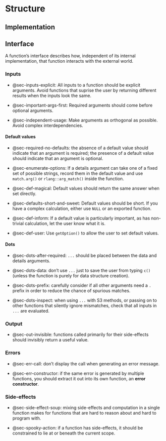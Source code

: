 # Structure

## Implementation

## Interface

A function's interface describes how, independent of its internal implementation, that function interacts with the external world.

### Inputs

-   @sec-inputs-explicit: All inputs to a function should be explicit arguments.
    Avoid functions that suprise the user by returning different results when the inputs look the same.

-   @sec-important-args-first: Required arguments should come before optional arguments.

-   @sec-independent-usage: Make arguments as orthogonal as possible.
    Avoid complex interdependencies.

#### Default values

-   @sec-required-no-defaults: the absence of a default value should indicate that an argument is required; the presence of a default value should indicate that an argument is optional.

-   @sec-enumerate-options: If a details argument can take one of a fixed set of possible strings, record them in the default value and use `match.arg()` or `rlang::arg_match()` inside the function.

-   @sec-def-magical: Default values should return the same answer when set directly.

-   @sec-defaults-short-and-sweet: Default values should be short.
    If you have a complex calculation, either use `NULL` or an exported function.

-   @sec-def-inform: If a default value is particularly important, as has non-trivial calculation, let the user know what it is.

-   @sec-def-user: Use `getOption()` to allow the user to set default values.

#### Dots

-   @sec-dots-after-required: `...` should be placed between the data and details arguments.

-   @sec-dots-data: don't use `...` just to save the user from typing `c()` (unless the function is purely for data structure creation).

-   @sec-dots-prefix: carefully consider if all other arguments need a `.` prefix in order to reduce the chance of spurious matches.

-   @sec-dots-inspect: when using `...` with S3 methods, or passing on to other functions that silently ignore mismatches, check that all inputs in `...` are evaluated.

### Output

-   @sec-out-invisible: functions called primarily for their side-effects should invisibly return a useful value.

### Errors

-   @sec-err-call: don't display the call when generating an error message.

-   @sec-err-constructor: if the same error is generated by multiple functions, you should extract it out into its own function, an **error constructor**.

### Side-effects

-   @sec-side-effect-soup: mixing side-effects and computation in a single function makes for functions that are hard to reason about and hard to program with.

-   @sec-spooky-action: if a function has side-effects, it should be constrained to lie at or beneath the current scope.
